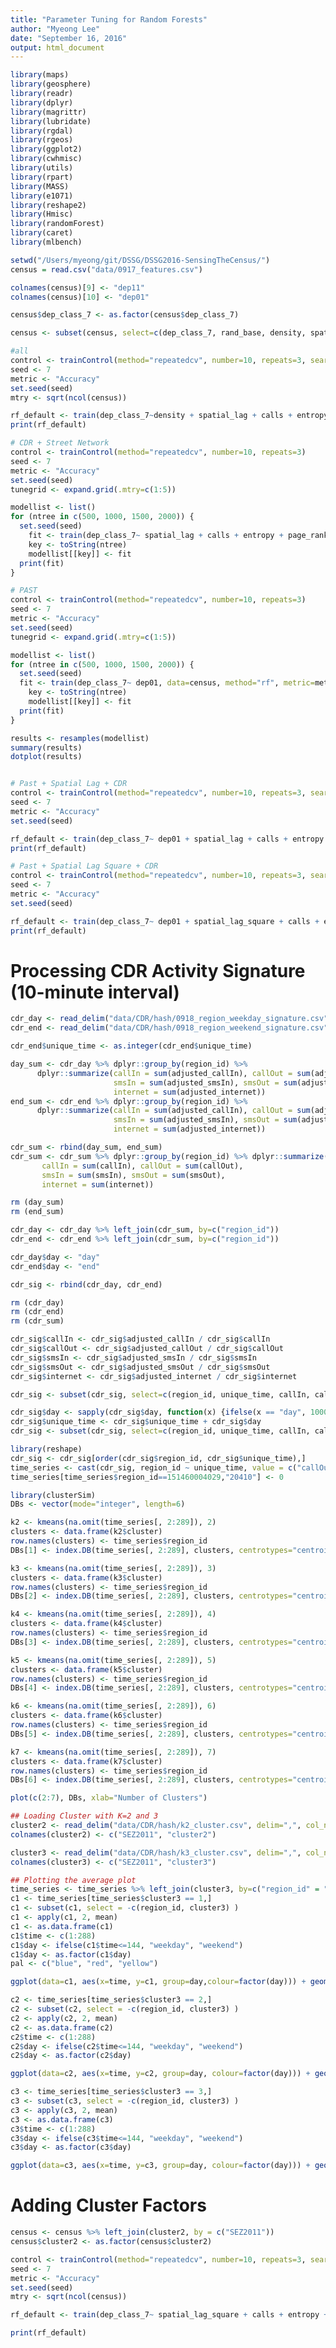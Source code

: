 ```yaml
---
title: "Parameter Tuning for Random Forests"
author: "Myeong Lee"
date: "September 16, 2016"
output: html_document
---
```


```r
library(maps)
library(geosphere)
library(readr)
library(dplyr)
library(magrittr)
library(lubridate)
library(rgdal)
library(rgeos)
library(ggplot2)
library(cwhmisc)
library(utils)
library(rpart)
library(MASS)
library(e1071)
library(reshape2)
library(Hmisc)
library(randomForest)
library(caret)
library(mlbench)

```


```r
setwd("/Users/myeong/git/DSSG/DSSG2016-SensingTheCensus/")
census = read.csv("data/0917_features.csv")  

colnames(census)[9] <- "dep11"
colnames(census)[10] <- "dep01"

census$dep_class_7 <- as.factor(census$dep_class_7)

census <- subset(census, select=c(dep_class_7, rand_base, density, spatial_lag, spatial_lag_square, dep01, calls, entropy, eigen_cent, page_rank, region_based_rate, commercial, third_places, comm_service, closeness, betweenness, SEZ2011))

#all
control <- trainControl(method="repeatedcv", number=10, repeats=3, search="random")
seed <- 7
metric <- "Accuracy"
set.seed(seed)
mtry <- sqrt(ncol(census))

rf_default <- train(dep_class_7~density + spatial_lag + calls + entropy + page_rank + eigen_cent + region_based_rate + closeness + betweenness + commercial + third_places + comm_service, data=census, method="rf", metric=metric, tuneLength=15, trControl=control, na.action=na.omit)
print(rf_default)

# CDR + Street Network
control <- trainControl(method="repeatedcv", number=10, repeats=3)
seed <- 7
metric <- "Accuracy"
set.seed(seed)
tunegrid <- expand.grid(.mtry=c(1:5))

modellist <- list()
for (ntree in c(500, 1000, 1500, 2000)) {
  set.seed(seed)
	fit <- train(dep_class_7~ spatial_lag + calls + entropy + page_rank + eigen_cent + region_based_rate + closeness + betweenness, data=census, method="rf", metric=metric, tuneGrid=tunegrid, trControl=control, na.action=na.omit, ntree=ntree)
	key <- toString(ntree)
	modellist[[key]] <- fit
  print(fit)
}

# PAST
control <- trainControl(method="repeatedcv", number=10, repeats=3)
seed <- 7
metric <- "Accuracy"
set.seed(seed)
tunegrid <- expand.grid(.mtry=c(1:5))

modellist <- list()
for (ntree in c(500, 1000, 1500, 2000)) {
  set.seed(seed)
  fit <- train(dep_class_7~ dep01, data=census, method="rf", metric=metric, tuneGrid=tunegrid, trControl=control, na.action=na.omit, ntree=ntree)
	key <- toString(ntree)
	modellist[[key]] <- fit
  print(fit)
}

results <- resamples(modellist)
summary(results)
dotplot(results)


# Past + Spatial Lag + CDR
control <- trainControl(method="repeatedcv", number=10, repeats=3, search="random")
seed <- 7
metric <- "Accuracy"
set.seed(seed)

rf_default <- train(dep_class_7~ dep01 + spatial_lag + calls + entropy + page_rank + eigen_cent + region_based_rate, data=census, method="rf", metric=metric, tuneLength=15, trControl=control, na.action=na.omit)
print(rf_default)

# Past + Spatial Lag Square + CDR
control <- trainControl(method="repeatedcv", number=10, repeats=3, search="random")
seed <- 7
metric <- "Accuracy"
set.seed(seed)

rf_default <- train(dep_class_7~ dep01 + spatial_lag_square + calls + entropy + page_rank + eigen_cent + region_based_rate, data=census, method="rf", metric=metric, tuneLength=15, trControl=control, na.action=na.omit)
print(rf_default)
```

# Processing CDR Activity Signature (10-minute interval)
```r
cdr_day <- read_delim("data/CDR/hash/0918_region_weekday_signature.csv", delim = ",",col_names = TRUE )
cdr_end <- read_delim("data/CDR/hash/0918_region_weekend_signature.csv", delim = ",",col_names = TRUE )

cdr_end$unique_time <- as.integer(cdr_end$unique_time)

day_sum <- cdr_day %>% dplyr::group_by(region_id) %>% 
      dplyr::summarize(callIn = sum(adjusted_callIn), callOut = sum(adjusted_callOut),
                       smsIn = sum(adjusted_smsIn), smsOut = sum(adjusted_smsOut),
                       internet = sum(adjusted_internet))
end_sum <- cdr_end %>% dplyr::group_by(region_id) %>% 
      dplyr::summarize(callIn = sum(adjusted_callIn), callOut = sum(adjusted_callOut),
                       smsIn = sum(adjusted_smsIn), smsOut = sum(adjusted_smsOut),
                       internet = sum(adjusted_internet))

cdr_sum <- rbind(day_sum, end_sum)
cdr_sum <- cdr_sum %>% dplyr::group_by(region_id) %>% dplyr::summarize(
       callIn = sum(callIn), callOut = sum(callOut),
       smsIn = sum(smsIn), smsOut = sum(smsOut),
       internet = sum(internet))

rm (day_sum)
rm (end_sum)

cdr_day <- cdr_day %>% left_join(cdr_sum, by=c("region_id"))
cdr_end <- cdr_end %>% left_join(cdr_sum, by=c("region_id"))

cdr_day$day <- "day"
cdr_end$day <- "end"

cdr_sig <- rbind(cdr_day, cdr_end)

rm (cdr_day)
rm (cdr_end)
rm (cdr_sum)

cdr_sig$callIn <- cdr_sig$adjusted_callIn / cdr_sig$callIn
cdr_sig$callOut <- cdr_sig$adjusted_callOut / cdr_sig$callOut
cdr_sig$smsIn <- cdr_sig$adjusted_smsIn / cdr_sig$smsIn
cdr_sig$smsOut <- cdr_sig$adjusted_smsOut / cdr_sig$smsOut
cdr_sig$internet <- cdr_sig$adjusted_internet / cdr_sig$internet

cdr_sig <- subset(cdr_sig, select=c(region_id, unique_time, callIn, callOut, smsIn, smsOut, internet, day))

cdr_sig$day <- sapply(cdr_sig$day, function(x) {ifelse(x == "day", 10000, 20000)})
cdr_sig$unique_time <- cdr_sig$unique_time + cdr_sig$day
cdr_sig <- subset(cdr_sig, select=c(region_id, unique_time, callIn, callOut, smsIn, smsOut, internet))

library(reshape)
cdr_sig <- cdr_sig[order(cdr_sig$region_id, cdr_sig$unique_time),] 
time_series <- cast(cdr_sig, region_id ~ unique_time, value = c("callOut"))
time_series[time_series$region_id==151460004029,"20410"] <- 0

library(clusterSim)
DBs <- vector(mode="integer", length=6)

k2 <- kmeans(na.omit(time_series[, 2:289]), 2)
clusters <- data.frame(k2$cluster)
row.names(clusters) <- time_series$region_id
DBs[1] <- index.DB(time_series[, 2:289], clusters, centrotypes="centroids" )$DB

k3 <- kmeans(na.omit(time_series[, 2:289]), 3)
clusters <- data.frame(k3$cluster)
row.names(clusters) <- time_series$region_id
DBs[2] <- index.DB(time_series[, 2:289], clusters, centrotypes="centroids" )$DB

k4 <- kmeans(na.omit(time_series[, 2:289]), 4)
clusters <- data.frame(k4$cluster)
row.names(clusters) <- time_series$region_id
DBs[3] <- index.DB(time_series[, 2:289], clusters, centrotypes="centroids" )$DB

k5 <- kmeans(na.omit(time_series[, 2:289]), 5)
clusters <- data.frame(k5$cluster)
row.names(clusters) <- time_series$region_id
DBs[4] <- index.DB(time_series[, 2:289], clusters, centrotypes="centroids" )$DB

k6 <- kmeans(na.omit(time_series[, 2:289]), 6)
clusters <- data.frame(k6$cluster)
row.names(clusters) <- time_series$region_id
DBs[5] <- index.DB(time_series[, 2:289], clusters, centrotypes="centroids" )$DB

k7 <- kmeans(na.omit(time_series[, 2:289]), 7)
clusters <- data.frame(k7$cluster)
row.names(clusters) <- time_series$region_id
DBs[6] <- index.DB(time_series[, 2:289], clusters, centrotypes="centroids" )$DB

plot(c(2:7), DBs, xlab="Number of Clusters")

## Loading Cluster with K=2 and 3
cluster2 <- read_delim("data/CDR/hash/k2_cluster.csv", delim=",", col_names=TRUE)
colnames(cluster2) <- c("SEZ2011", "cluster2")

cluster3 <- read_delim("data/CDR/hash/k3_cluster.csv", delim=",", col_names=TRUE)
colnames(cluster3) <- c("SEZ2011", "cluster3")

## Plotting the average plot
time_series <- time_series %>% left_join(cluster3, by=c("region_id" = "SEZ2011"))
c1 <- time_series[time_series$cluster3 == 1,]
c1 <- subset(c1, select = -c(region_id, cluster3) )
c1 <- apply(c1, 2, mean)
c1 <- as.data.frame(c1)
c1$time <- c(1:288)
c1$day <- ifelse(c1$time<=144, "weekday", "weekend")
c1$day <- as.factor(c1$day)
pal <- c("blue", "red", "yellow")

ggplot(data=c1, aes(x=time, y=c1, group=day,colour=factor(day))) + geom_line(size =2) + xlab("\nTime Index") + ylab("") + ylim(0,0.012) + theme_bw() + theme(axis.text=element_text(size=14), axis.title=element_text(size=16)) + scale_color_manual(values=c("black", "gray"))

c2 <- time_series[time_series$cluster3 == 2,]
c2 <- subset(c2, select = -c(region_id, cluster3) )
c2 <- apply(c2, 2, mean)
c2 <- as.data.frame(c2)
c2$time <- c(1:288)
c2$day <- ifelse(c2$time<=144, "weekday", "weekend")
c2$day <- as.factor(c2$day)

ggplot(data=c2, aes(x=time, y=c2, group=day, colour=factor(day))) + geom_line(size =2) + xlab("\nTime Index") + ylab("") + ylim(0,0.012) + theme_bw() + theme(axis.text=element_text(size=14), axis.title=element_text(size=16)) + scale_color_manual(values=c("black", "gray"))

c3 <- time_series[time_series$cluster3 == 3,]
c3 <- subset(c3, select = -c(region_id, cluster3) )
c3 <- apply(c3, 2, mean)
c3 <- as.data.frame(c3)
c3$time <- c(1:288)
c3$day <- ifelse(c3$time<=144, "weekday", "weekend")
c3$day <- as.factor(c3$day)

ggplot(data=c3, aes(x=time, y=c3, group=day, colour=factor(day))) + geom_line(size =2) + xlab("\nTime Index") + ylab("") + ylim(0,0.012) + theme_bw() + theme(axis.text=element_text(size=14), axis.title=element_text(size=16)) + scale_color_manual(values=c("black", "gray"))
```

# Adding Cluster Factors
```r

census <- census %>% left_join(cluster2, by = c("SEZ2011"))
census$cluster2 <- as.factor(census$cluster2)

control <- trainControl(method="repeatedcv", number=10, repeats=3, search="random")
seed <- 7
metric <- "Accuracy"
set.seed(seed)
mtry <- sqrt(ncol(census))

rf_default <- train(dep_class_7~ spatial_lag_square + calls + entropy + page_rank + eigen_cent + region_based_rate + closeness + betweenness + cluster2, data=census, method="rf", metric=metric, tuneLength=15, trControl=control, na.action=na.omit)

print(rf_default)


```

